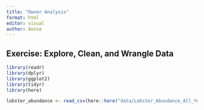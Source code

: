 ```yaml
---
title: "Owner Analysis"
format: html
editor: visual
author: Annie
---
```


## Exercise: Explore, Clean, and Wrangle Data
```r
library(readr)
library(dplyr)
library(ggplot2)
library(tidyr)
library(here)
```
```r
lobster_abundance <- read_csv(here::here("data/Lobster_Abundance_All_Years_20220829.csv"))
```

